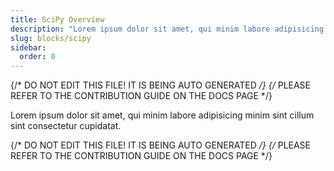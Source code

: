 ```yaml
---
title: SciPy Overview
description: "Lorem ipsum dolor sit amet, qui minim labore adipisicing minim sint cillum sint consectetur cupidatat."
slug: blocks/scipy
sidebar:
  order: 0
---
```


{/* DO NOT EDIT THIS FILE! IT IS BEING AUTO GENERATED */}
{/* PLEASE REFER TO THE CONTRIBUTION GUIDE ON THE DOCS PAGE */}


Lorem ipsum dolor sit amet, qui minim labore adipisicing minim sint cillum sint consectetur cupidatat.

{/* DO NOT EDIT THIS FILE! IT IS BEING AUTO GENERATED */}
{/* PLEASE REFER TO THE CONTRIBUTION GUIDE ON THE DOCS PAGE */}
